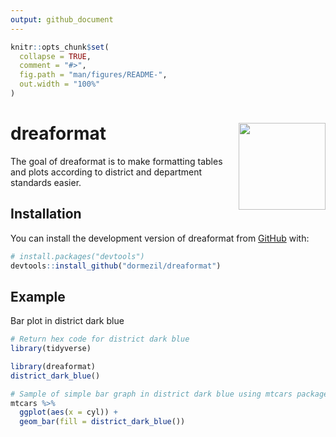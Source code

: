 ```yaml
---
output: github_document
---
```


<!-- README.md is generated from README.Rmd. Please edit that file -->

```r
knitr::opts_chunk$set(
  collapse = TRUE,
  comment = "#>",
  fig.path = "man/figures/README-",
  out.width = "100%"
)
```

# dreaformat <img src="man/figures/logo.png" align="right" height="139" />

<!-- badges: start -->
<!-- badges: end -->

The goal of dreaformat is to make formatting tables and plots according to district and department standards easier.

## Installation

You can install the development version of dreaformat from [GitHub](https://github.com/) with:

``` r
# install.packages("devtools")
devtools::install_github("dormezil/dreaformat")
```

## Example

Bar plot in district dark blue

```r
# Return hex code for district dark blue
library(tidyverse)

library(dreaformat)
district_dark_blue()

# Sample of simple bar graph in district dark blue using mtcars package
mtcars %>%
  ggplot(aes(x = cyl)) +
  geom_bar(fill = district_dark_blue())

```


